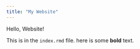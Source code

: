 ```yaml
---
title: "My Website"
---
```


Hello, Website!

This is in the `index.rmd` file. here is some **bold** text.